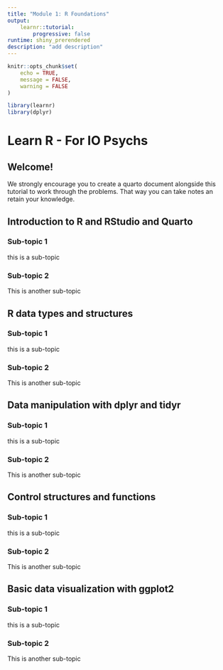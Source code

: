 ```yaml
---
title: "Module 1: R Foundations"
output: 
    learnr::tutorial:
        progressive: false
runtime: shiny_prerendered
description: "add description"
---
```


```r
knitr::opts_chunk$set(
	echo = TRUE,
	message = FALSE,
	warning = FALSE
)

library(learnr)
library(dplyr)

```


# Learn R - For IO Psychs

## Welcome!

We strongly encourage you to create a quarto document alongside this tutorial to work through the problems. That way you can take notes an retain your knowledge.


<!-- ==============================NEXT TOPIC=============================== -->


## Introduction to R and RStudio and Quarto {data-progressive=TRUE}

### Sub-topic 1 
this is a sub-topic

### Sub-topic 2 
This is another sub-topic


<!-- ==============================NEXT TOPIC=============================== -->

## R data types and structures {data-progressive=TRUE}

### Sub-topic 1 
this is a sub-topic

### Sub-topic 2 
This is another sub-topic

<!-- ==============================NEXT TOPIC=============================== -->

## Data manipulation with dplyr and tidyr {data-progressive=TRUE}

### Sub-topic 1 
this is a sub-topic

### Sub-topic 2 
This is another sub-topic

<!-- ==============================NEXT TOPIC=============================== -->

## Control structures and functions {data-progressive=TRUE}

### Sub-topic 1 
this is a sub-topic

### Sub-topic 2 
This is another sub-topic

<!-- ==============================NEXT TOPIC=============================== -->

## Basic data visualization with ggplot2 {data-progressive=TRUE}

### Sub-topic 1 
this is a sub-topic

### Sub-topic 2 
This is another sub-topic
